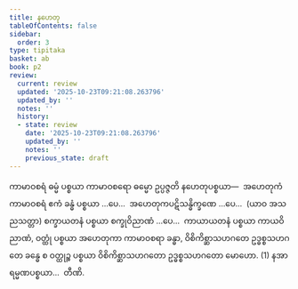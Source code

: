 ```yaml
---
title: နဟေတု
tableOfContents: false
sidebar:
  order: 3
type: tipitaka
basket: ab
book: p2
review:
  current: review
  updated: '2025-10-23T09:21:08.263796'
  updated_by: ''
  notes: ''
  history:
  - state: review
    date: '2025-10-23T09:21:08.263796'
    updated_by: ''
    notes: ''
    previous_state: draft
---
```



<ReviewStatus review={frontmatter.review} showDetails={true} />

<HypothesisAnnotation frontmatter={frontmatter} />

<DynamicBreadcrumb />

<Division number="203" book="p2" e="ch" v="38" p="445">

<Paragraph number="4530" book="p2">
ကာမာဝစရံ ဓမ္မံ ပစ္စယာ ကာမာဝစရော ဓမ္မော ဥပ္ပဇ္ဇတိ နဟေတုပစ္စယာ—  အဟေတုကံ ကာမာဝစရံ ဧကံ ခန္ဓံ ပစ္စယာ …ပေ…  အဟေတုကပဋိသန္ဓိက္ခဏေ …ပေ…  (ယာဝ အသညသတ္တာ) စက္ခာယတနံ ပစ္စယာ စက္ခုဝိညာဏံ …ပေ…  ကာယာယတနံ ပစ္စယာ ကာယဝိညာဏံ, ဝတ္ထုံ ပစ္စယာ အဟေတုကာ ကာမာဝစရာ ခန္ဓာ, ဝိစိကိစ္ဆာသဟဂတေ ဥဒ္ဓစ္စသဟဂတေ ခန္ဓေ စ ဝတ္ထုဉ္စ ပစ္စယာ ဝိစိကိစ္ဆာသဟဂတော ဥဒ္ဓစ္စသဟဂတော မောဟော. (1)

</Paragraph>
</Division>

<Paragraph number="4531" type="center" book="p2">
နအာရမ္မဏပစ္စယာ…  တီဏိ.
</Paragraph>
